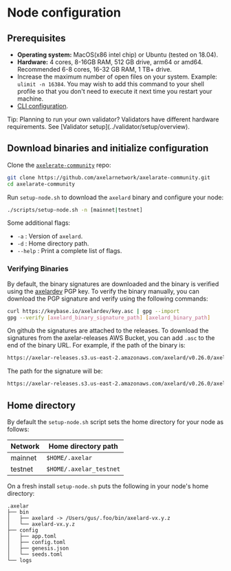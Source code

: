 # Node configuration


## Prerequisites

- **Operating system:** MacOS(x86 intel chip) or Ubuntu (tested on 18.04).
- **Hardware:** 4 cores, 8-16GB RAM, 512 GB drive, arm64 or amd64. Recommended 6-8 cores, 16-32 GB RAM, 1 TB+ drive.
- Increase the maximum number of open files on your system. Example: `ulimit -n 16384`. You may wish to add this command to your shell profile so that you don't need to execute it next time you restart your machine.
- [CLI configuration](config-cli).

<Callout emoji="💡">
  Tip: Planning to run your own validator? Validators have different hardware requirements.  See [Validator setup](../validator/setup/overview).
</Callout>

## Download binaries and initialize configuration

Clone the [`axelerate-community`](https://github.com/axelarnetwork/axelarate-community) repo:

```bash
git clone https://github.com/axelarnetwork/axelarate-community.git
cd axelarate-community
```

Run `setup-node.sh` to download the `axelard` binary and configure your node:

```bash
./scripts/setup-node.sh -n [mainnet|testnet]
```

Some additional flags:

- `-a` : Version of `axelard`.
- `-d` : Home directory path.
- `--help` : Print a complete list of flags.

### Verifying Binaries

By default, the binary signatures are downloaded and the binary is verified using the [axelardev](https://keybase.io/axelardev) PGP key. To verify the binary manually, you can download the PGP signature and verify using the following commands:

```bash
curl https://keybase.io/axelardev/key.asc | gpg --import
gpg --verify [axelard_binary_signature_path] [axelard_binary_path]
```

On github the signatures are attached to the releases. To download the signatures from the axelar-releases AWS Bucket, you can add `.asc` to the end of the binary URL. For example, if the path of the binary is:
```bash
https://axelar-releases.s3.us-east-2.amazonaws.com/axelard/v0.26.0/axelard-darwin-arm64-v0.26.0
```
The path for the signature will be:
```bash
https://axelar-releases.s3.us-east-2.amazonaws.com/axelard/v0.26.0/axelard-darwin-arm64-v0.26.0.asc
```

## Home directory

By default the `setup-node.sh` script sets the home directory for your node as follows:

| Network   | Home directory path   |
| --------- | --------------------- |
| mainnet   | `$HOME/.axelar`           |
| testnet   | `$HOME/.axelar_testnet`   |

On a fresh install `setup-node.sh` puts the following in your node's home directory:

```
.axelar
├── bin
│   ├── axelard -> /Users/gus/.foo/bin/axelard-vx.y.z
│   └── axelard-vx.y.z
├── config
│   ├── app.toml
│   ├── config.toml
│   ├── genesis.json
│   └── seeds.toml
└── logs
```
